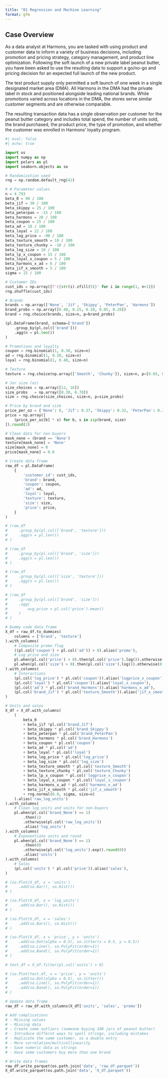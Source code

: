 ```yaml
---
title: "01 Regression and Machine Learning"
format: gfm
---
```


## Case Overview

As a data analyst at Harmons, you are tasked with using product and customer data to inform a variety of business decisions, including promotion and pricing strategy, category management, and product line optimization. Following the soft launch of a new private label peanut butter, you have been asked to use the resulting data to support a go/no-go and pricing decision for an expected full launch of the new product.

The test product supply only permitted a soft launch of one week in a single designated market area (DMA). All Harmons in the DMA had the private label in stock and positioned alongside leading national brands. While promotions varied across locations in the DMA, the stores serve similar customer segments and are otherwise comparable.

The resulting transaction data has a single observation per customer for the peanut butter category and includes total spend, the number of units sold, the brand purchased, the product price, the type of promotion, and whether the customer was enrolled in Harmons' loyalty program.

```python
#| eval: false
#| echo: true

import os
import numpy as np
import polars as pl
import seaborn.objects as so

# Randomization seed
rng = np.random.default_rng(42)

# # Parameter values
n = 4_793
beta_0 = 90 / 100
beta_jif = 30 / 100
beta_skippy = 25 / 100
beta_peterpan = -15 / 100
beta_harmons = 20 / 100
beta_coupon = 25 / 100
beta_ad = 18 / 100
beta_loyal = 22 / 100
beta_log_price = -90 / 100
beta_texture_smooth = 10 / 100
beta_texture_chunky = -10 / 100
beta_log_size = 10 / 100
beta_lp_x_coupon = 15 / 100
beta_loyal_x_coupon = 5 / 100
beta_harmons_x_ad = 6 / 100
beta_jif_x_smooth = 5 / 100
sigma = 15 / 100

# Customer IDs
cust_ids = np.array([f'C{str(i).zfill(5)}' for i in range(1, n+1)])
rng.shuffle(cust_ids)

# Brands
brands = np.array(['None', 'Jif', 'Skippy', 'PeterPan', 'Harmons'])
brand_probs = np.array([0.40, 0.25, 0.10, 0.05, 0.20])
brand = rng.choice(brands, size=n, p=brand_probs)

(pl.DataFrame(brand, schema=['brand'])
    .group_by(pl.col(['brand']))
    .agg(n = pl.len())
)

# Promotions and loyalty
coupon = rng.binomial(1, 0.30, size=n)
ad = rng.binomial(1, 0.20, size=n)
loyal = rng.binomial(1, 0.40, size=n)

# Texture
texture = rng.choice(np.array(['Smooth', 'Chunky']), size=n, p=[0.65, 0.35])

# Jar size (oz)
size_choices = np.array([12, 16])
size_probs   = np.array([0.30, 0.70])
size = rng.choice(size_choices, size=n, p=size_probs)

# Price by brand and size
price_per_oz = {'None': 0, 'Jif': 0.37, 'Skippy': 0.32, 'PeterPan': 0.30, 'Harmons': 0.20}
price = np.array([
    (price_per_oz[b] * s) for b, s in zip(brand, size)
]).round(2)

# Clean data for non-buyers
mask_none = (brand == 'None')
texture[mask_none] = 'None'
size[mask_none] = 0
price[mask_none] = 0.0

# Create data frame
raw_df = pl.DataFrame(
    {
        'customer_id': cust_ids,
        'brand': brand,
        'coupon': coupon,
        'ad': ad,
        'loyal': loyal,
        'texture': texture,
        'size': size,
        'price': price,
    }
)

# (raw_df
#     .group_by(pl.col(['brand', 'texture']))
#     .agg(n = pl.len())
# )

# (raw_df
#     .group_by(pl.col(['brand', 'size']))
#     .agg(n = pl.len())
# )

# (raw_df
#     .group_by(pl.col(['size', 'texture']))
#     .agg(n = pl.len())
# )

# (raw_df
#     .group_by(pl.col(['brand', 'size']))
#     .agg(
#         avg_price = pl.col('price').mean()
#     )
# )

# Dummy code data frame
X_df = raw_df.to_dummies(
    columns = ['brand', 'texture']
).with_columns(
    # Composite promo flag
    ((pl.col('coupon') + pl.col('ad')) > 0).alias('promo'),
    # Log price and size
    pl.when(pl.col('price') > 0).then(pl.col('price').log()).otherwise(0.0).alias('log_price'),
    pl.when(pl.col('size') > 0).then(pl.col('size').log()).otherwise(0.0).alias('log_size'),
).with_columns(
    # Interactions
    (pl.col('log_price') * pl.col('coupon')).alias('logprice_x_coupon'),
    (pl.col('loyal') * pl.col('coupon')).alias('loyal_x_coupon'),
    (pl.col('ad') * pl.col('brand_Harmons')).alias('harmons_x_ad'),
    (pl.col('brand_Jif') * pl.col('texture_Smooth')).alias('jif_x_smooth')
)

# Units and sales
X_df = X_df.with_columns(
    (
        beta_0
        + beta_jif *pl.col('brand_Jif')
        + beta_skippy * pl.col('brand_Skippy')
        + beta_peterpan * pl.col('brand_PeterPan')
        + beta_harmons * pl.col('brand_Harmons')
        + beta_coupon * pl.col('coupon')
        + beta_ad * pl.col('ad')
        + beta_loyal * pl.col('loyal')
        + beta_log_price * pl.col('log_price')
        + beta_log_size * pl.col('log_size')
        + beta_texture_smooth * pl.col('texture_Smooth')
        + beta_texture_chunky * pl.col('texture_Chunky')
        + beta_lp_x_coupon * pl.col('logprice_x_coupon')
        + beta_loyal_x_coupon * pl.col('loyal_x_coupon')
        + beta_harmons_x_ad * pl.col('harmons_x_ad')
        + beta_jif_x_smooth * pl.col('jif_x_smooth')
        + rng.normal(0.0, sigma, size=n)
    ).alias('raw_log_units')
).with_columns(
    # Clean log_units and units for non-buyers
    pl.when(pl.col('brand_None') == 1)
        .then(1)
        .otherwise(pl.col('raw_log_units'))
        .alias('log_units')
).with_columns(
    # Exponentiate units and round
    pl.when(pl.col('brand_None') == 1)
        .then(0)
        .otherwise(pl.col('log_units').exp().round(0))
        .alias('units')
).with_columns(
    # Sales
    (pl.col('units') * pl.col('price')).alias('sales'),
)

# (so.Plot(X_df, x = 'units')
#     .add(so.Bar(), so.Hist())
# )

# (so.Plot(X_df, x = 'log_units')
#     .add(so.Bar(), so.Hist())
# )

# (so.Plot(X_df, x = 'sales')
#     .add(so.Bars(), so.Hist())
# )

# (so.Plot(X_df, x = 'price', y = 'units')
#     .add(so.Dot(alpha = 0.5), so.Jitter(x = 0.5, y = 0.5))
#     .add(so.Line(), so.PolyFit(order=1))
#     .add(so.Band(), so.PolyFit(order=1))
# )

# test_df = X_df.filter(pl.col('units') > 0)

# (so.Plot(test_df, x = 'price', y = 'units')
#     .add(so.Dot(alpha = 0.5), so.Jitter())
#     .add(so.Line(), so.PolyFit(order=1))
#     .add(so.Band(), so.PolyFit(order=1))
# )

# Update data frame
raw_df = raw_df.with_columns(X_df['units', 'sales', 'promo'])

# Add complications
# - Missing values
# - Missing data
# - Create some outliers (someone buying 100 jars of peanut butter)
# - Introduce differnt ways to spell strings, including mistakes
# - Replicate the same customer, so a double entry
# - More correlation/multicollinearity
# - Save numeric data as strings
# - Have some customers buy more than one brand

# Write data frames
raw_df.write_parquet(os.path.join('data', 'raw_df.parquet'))
X_df.write_parquet(os.path.join('data', 'X_df.parquet'))
```

